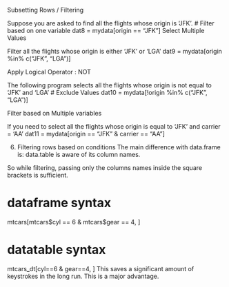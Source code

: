 Subsetting Rows / Filtering

Suppose you are asked to find all the flights whose origin is 'JFK'.
# Filter based on one variable
dat8 = mydata[origin == "JFK"]
Select Multiple Values

Filter all the flights whose origin is either 'JFK' or 'LGA'
dat9 = mydata[origin %in% c("JFK", "LGA")]

Apply Logical Operator : NOT

The following program selects all the flights whose origin is not equal to 'JFK' and 'LGA'
# Exclude Values
dat10 = mydata[!origin %in% c("JFK", "LGA")]

Filter based on Multiple variables

If you need to select all the flights whose origin is equal to 'JFK' and carrier = 'AA'
dat11 = mydata[origin == "JFK" & carrier == "AA"]


############################################



6. Filtering rows based on conditions
The main difference with data.frame is: data.table is aware of its column names.

So while filtering, passing only the columns names inside the square brackets is sufficient.

# dataframe syntax
mtcars[mtcars$cyl == 6 & mtcars$gear == 4, ]

# datatable syntax
mtcars_dt[cyl==6 & gear==4, ]
This saves a significant amount of keystrokes in the long run. This is a major advantage.
